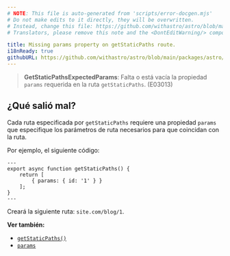 ```yaml
---
# NOTE: This file is auto-generated from 'scripts/error-docgen.mjs'
# Do not make edits to it directly, they will be overwritten.
# Instead, change this file: https://github.com/withastro/astro/blob/main/packages/astro/src/core/errors/errors-data.ts
# Translators, please remove this note and the <DontEditWarning/> component.

title: Missing params property on getStaticPaths route.
i18nReady: true
githubURL: https://github.com/withastro/astro/blob/main/packages/astro/src/core/errors/errors-data.ts
---
```


> **GetStaticPathsExpectedParams**: Falta o está vacía la propiedad `params` requerida en la ruta `getStaticPaths`. (E03013)

## ¿Qué salió mal?

Cada ruta especificada por `getStaticPaths` requiere una propiedad `params` que especifique los parámetros de ruta necesarios para que coincidan con la ruta.

Por ejemplo, el siguiente código:

```astro title="pages/blog/[id].astro"
---
export async function getStaticPaths() {
	return [
		{ params: { id: '1' } }
	];
}
---
```
Creará la siguiente ruta: `site.com/blog/1`.

**Ver también:**

-  [`getStaticPaths()`](/es/reference/api-reference/#getstaticpaths)
-  [`params`](/es/reference/api-reference/#params)

